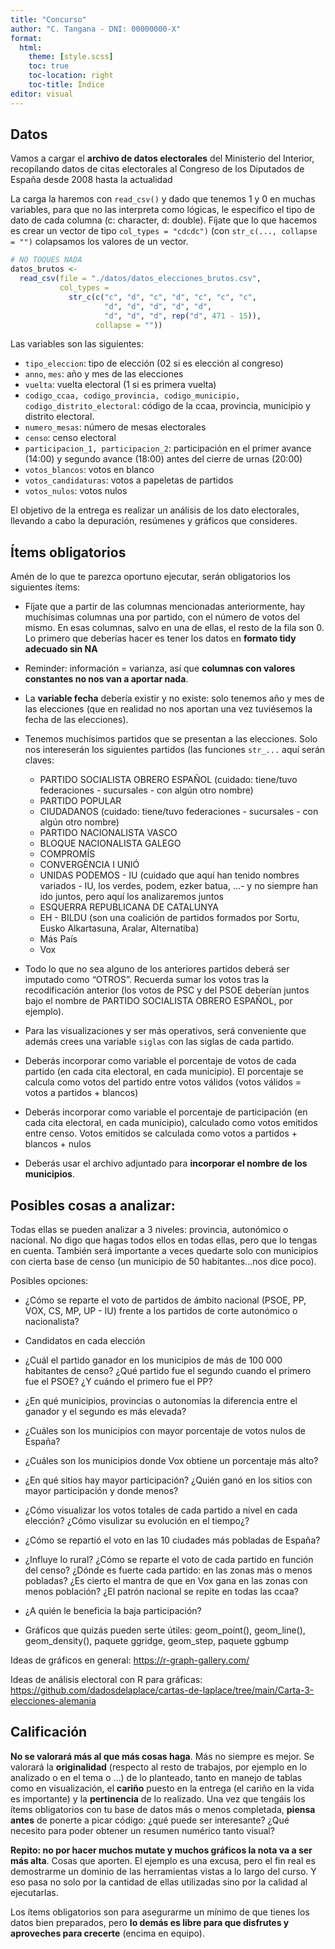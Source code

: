```yaml
---
title: "Concurso"
author: "C. Tangana - DNI: 00000000-X"
format:
  html:
    theme: [style.scss]
    toc: true
    toc-location: right
    toc-title: Índice
editor: visual
---
```



## Datos

Vamos a cargar el **archivo de datos electorales** del Ministerio del Interior, recopilando datos de citas electorales al Congreso de los Diputados de España desde 2008 hasta la actualidad

La carga la haremos con `read_csv()` y dado que tenemos 1 y 0 en muchas variables, para que no las interpreta como lógicas, le especifico el tipo de dato de cada columna (c: character, d: double). Fíjate que lo que hacemos es crear un vector de tipo `col_types = "cdcdc")` (con `str_c(..., collapse = "")` colapsamos los valores de un vector.

```r
# NO TOQUES NADA
datos_brutos <-
  read_csv(file = "./datos/datos_elecciones_brutos.csv",
           col_types =
             str_c(c("c", "d", "c", "d", "c", "c", "c",
                     "d", "d", "d", "d", "d",
                     "d", "d", "d", rep("d", 471 - 15)),
                   collapse = ""))
```


Las variables son las siguientes:

* `tipo_eleccion`: tipo de elección (02 si es elección al congreso)
* `anno`, `mes`: año y mes de las elecciones
* `vuelta`: vuelta electoral (1 si es primera vuelta)
* `codigo_ccaa, codigo_provincia, codigo_municipio, codigo_distrito_electoral`: código de la ccaa, provincia, municipio y distrito electoral.
* `numero_mesas`: número de mesas electorales
* `censo`: censo electoral
* `participacion_1, participacion_2`: participación en el primer avance (14:00) y segundo avance (18:00) antes del cierre de urnas (20:00)
* `votos_blancos`: votos en blanco
* `votos_candidaturas`: votos a papeletas de partidos
* `votos_nulos`: votos nulos


El objetivo de la entrega es realizar un análisis de los dato electorales, llevando a cabo la depuración, resúmenes y gráficos que consideres.

## Ítems obligatorios

Amén de lo que te parezca oportuno ejecutar, serán obligatorios los siguientes ítems:

* Fíjate que a partir de las columnas mencionadas anteriormente, hay muchísimas columnas una por partido, con el número de votos del mismo. En esas columnas, salvo en una de ellas, el resto de la fila son 0. Lo primero que deberías hacer es tener los datos en **formato tidy adecuado sin NA**

* Reminder: información = varianza, así que **columnas con valores constantes no nos van a aportar nada**.

* La **variable fecha** debería existir y no existe: solo tenemos año y mes de las elecciones (que en realidad no nos aportan una vez tuviésemos la fecha de las elecciones).

* Tenemos muchísimos partidos que se presentan a las elecciones. Solo nos intereserán los siguientes partidos (las funciones `str_...` aquí serán claves:
  - PARTIDO SOCIALISTA OBRERO ESPAÑOL (cuidado: tiene/tuvo federaciones - sucursales - con algún otro nombre)
  - PARTIDO POPULAR
  - CIUDADANOS (cuidado: tiene/tuvo federaciones - sucursales - con algún otro nombre)
  - PARTIDO NACIONALISTA VASCO
  - BLOQUE NACIONALISTA GALEGO
  - COMPROMÍS
  - CONVERGÈNCIA I UNIÓ
  - UNIDAS PODEMOS - IU (cuidado que aquí han tenido nombres variados - IU, los verdes, podem, ezker batua, ...- y no siempre han ido juntos, pero aquí los analizaremos juntos
  - ESQUERRA REPUBLICANA DE CATALUNYA
  - EH - BILDU (son una coalición de partidos formados por Sortu, Eusko Alkartasuna, Aralar, Alternatiba)
  - Más País
  - Vox
  
* Todo lo que no sea alguno de los anteriores partidos deberá ser imputado como "OTROS". Recuerda sumar los votos tras la recodificación anterior (los votos de PSC y del PSOE deberían juntos bajo el nombre de PARTIDO SOCIALISTA OBRERO ESPAÑOL, por ejemplo).

* Para las visualizaciones y ser más operativos, será conveniente que además crees una variable `siglas` con las siglas de cada partido.

* Deberás incorporar como variable el porcentaje de votos de cada partido (en cada cita electoral, en cada municipio). El porcentaje se calcula como votos del partido entre votos válidos (votos válidos = votos a partidos + blancos)

* Deberás incorporar como variable el porcentaje de participación (en cada cita electoral, en cada municipio), calculado como votos emitidos entre censo. Votos emitidos se calculada como votos a partidos + blancos + nulos

* Deberás usar el archivo adjuntado para **incorporar el nombre de los municipios**.

## Posibles cosas a analizar:

Todas ellas se pueden analizar a 3 niveles: provincia, autonómico o nacional. No digo que hagas todos ellos en todas ellas, pero que lo tengas en cuenta. También será importante a veces quedarte solo con municipios con cierta base de censo (un municipio de 50 habitantes...nos dice poco).

Posibles opciones:

* ¿Cómo se reparte el voto de partidos de ámbito nacional (PSOE, PP, VOX, CS, MP, UP - IU) frente a los partidos de corte autonómico o nacionalista?

* Candidatos en cada elección

* ¿Cuál el partido ganador en los municipios de más de 100 000 habitantes de censo? ¿Qué partido fue el segundo cuando el primero fue el PSOE? ¿Y cuándo el primero fue el PP?

* ¿En qué municipios, provincias o autonomías la diferencia entre el ganador y el segundo es más elevada?

* ¿Cuáles son los municipios con mayor porcentaje de votos nulos de España?

* ¿Cuáles son los municipios donde Vox obtiene un porcentaje más alto?

* ¿En qué sitios hay mayor participación? ¿Quién ganó en los sitios con mayor participación y donde menos?

* ¿Cómo visualizar los votos totales de cada partido a nivel en cada elección? ¿Cómo visulizar su evolución en el tiempo¿?

* ¿Cómo se repartió el voto en las 10 ciudades más pobladas de España?

* ¿Influye lo rural? ¿Cómo se reparte el voto de cada partido en función del censo? ¿Dónde es fuerte cada partido: en las zonas más o menos pobladas? ¿Es cierto el mantra de que en Vox gana en las zonas con menos población? ¿El patrón nacional se repite en todas las ccaa?

* ¿A quién le beneficia la baja participación?

* Gráficos que quizás pueden serte útiles: geom_point(), geom_line(), geom_density(), paquete ggridge, geom_step, paquete ggbump

Ideas de gráficos en general: <https://r-graph-gallery.com/>

Ideas de análisis electoral con R para gráficas: <https://github.com/dadosdelaplace/cartas-de-laplace/tree/main/Carta-3-elecciones-alemania>

## Calificación

**No se valorará más al que más cosas haga**. Más no siempre es mejor. Se valorará la **originalidad** (respecto al resto de trabajos, por ejemplo en lo analizado o en el tema o ...) de lo planteado, tanto en manejo de tablas como en visualización, el **cariño** puesto en la entrega (el cariño en la vida es importante) y la **pertinencia** de lo realizado. Una vez que tengáis los ítems obligatorios con tu base de datos más o menos completada, **piensa antes** de ponerte a picar código: ¿qué puede ser interesante? ¿Qué necesito para poder obtener un resumen numérico tanto visual?

**Repito: no por hacer muchos mutate y muchos gráficos la nota va a ser más alta**. Cosas que aporten. El ejemplo es una excusa, pero el fin real es demostrarme un dominio de las herramientas vistas a lo largo del curso. Y eso pasa no solo por la cantidad de ellas utilizadas sino por la calidad al ejecutarlas.

Los ítems obligatorios son para asegurarme un mínimo de que tienes los datos bien preparados, pero **lo demás es libre para que disfrutes y aproveches para crecerte** (encima en equipo).


